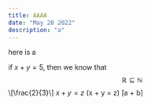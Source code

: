 ```yaml
---
title: AAAA
date: "May 20 2022"
description: "a"
---
```

here is a

if $x + y = 5$, then we know that
$$\mathbb{R} \subseteq \mathbb{N}$$
\\\[\frac{2}{3}\\\]
$x + y = z$
\(x + y = z\)
\[a + b\]
